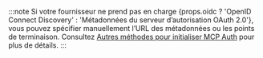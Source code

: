 :::note
Si votre fournisseur ne prend pas en charge {props.oidc ? 'OpenID Connect Discovery' : 'Métadonnées du serveur d’autorisation OAuth 2.0'}, vous pouvez spécifier manuellement l’URL des métadonnées ou les points de terminaison. Consultez [Autres méthodes pour initialiser MCP Auth](../../configure-server/mcp-auth.mdx#other-ways) pour plus de détails.
:::